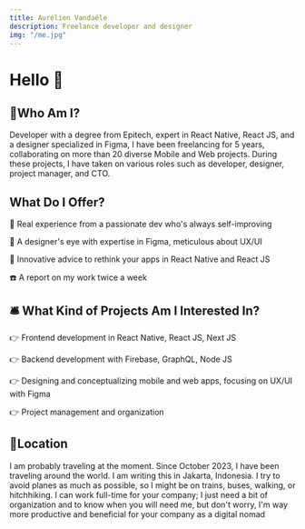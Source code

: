 ```yaml
---
title: Aurélien Vandaële
description: Freelance developer and designer
img: "/me.jpg"
---
```


# Hello 👋

## 📍Who Am I?

Developer with a degree from Epitech, expert in React Native, React JS, and a designer specialized in Figma, I have been freelancing for 5 years, collaborating on more than 20 diverse Mobile and Web projects. During these projects, I have taken on various roles such as developer, designer, project manager, and CTO.

## What Do I Offer?

💪 Real experience from a passionate dev who's always self-improving

🎨 A designer's eye with expertise in Figma, meticulous about UX/UI

🚀 Innovative advice to rethink your apps in React Native and React JS

☎️ A report on my work twice a week

## 🛎️ What Kind of Projects Am I Interested In?

👉 Frontend development in React Native, React JS, Next JS

👉 Backend development with Firebase, GraphQL, Node JS

👉 Designing and conceptualizing mobile and web apps, focusing on UX/UI with Figma

👉 Project management and organization

## 📍Location

I am probably traveling at the moment. Since October 2023, I have been traveling around the world. I am writing this in Jakarta, Indonesia. I try to avoid planes as much as possible, so I might be on trains, buses, walking, or hitchhiking.
I can work full-time for your company; I just need a bit of organization and to know when you will need me, but don't worry, I'm way more productive and beneficial for your company as a digital nomad

